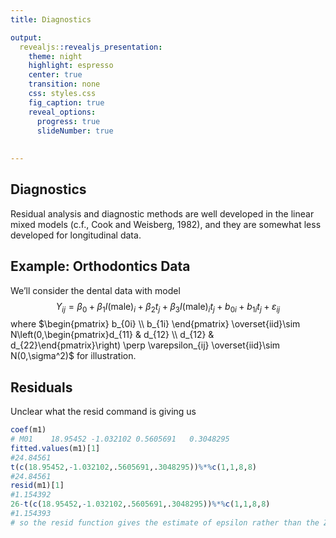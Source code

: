 ```yaml
---
title: Diagnostics

output: 
  revealjs::revealjs_presentation:
    theme: night
    highlight: espresso
    center: true
    transition: none
    css: styles.css
    fig_caption: true
    reveal_options:
      progress: true
      slideNumber: true
      
  
---
```


## Diagnostics

Residual analysis and diagnostic methods are well developed in the linear mixed models (c.f., Cook and Weisberg, 1982), and they are somewhat less developed for longitudinal data.

## Example: Orthodontics Data

We'll consider the dental data with model $$Y_{ij}=\beta_0+\beta_1I(\text{male})_i+\beta_2t_j+\beta_3I(\text{male})_it_j + b_{0i} + b_{1i}t_j + \varepsilon_{ij}$$ where $\begin{pmatrix} b_{0i} \\ b_{1i} \end{pmatrix} \overset{iid}\sim N\left(0,\begin{pmatrix}d_{11} & d_{12} \\ d_{12} & d_{22}\end{pmatrix}\right) \perp \varepsilon_{ij} \overset{iid}\sim N(0,\sigma^2)$ for illustration.

## Residuals

Unclear what the resid command is giving us

```r
coef(m1)
# M01    18.95452 -1.032102 0.5605691   0.3048295
fitted.values(m1)[1]
#24.84561 
t(c(18.95452,-1.032102,.5605691,.3048295))%*%c(1,1,8,8)
#24.84561
resid(m1)[1]
#1.154392
26-t(c(18.95452,-1.032102,.5605691,.3048295))%*%c(1,1,8,8)
#1.154393
# so the resid function gives the estimate of epsilon rather than the Zb+epsilon
```

